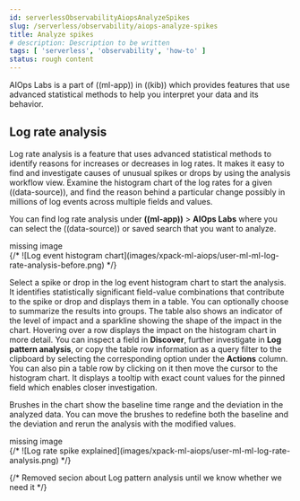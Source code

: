 ```yaml
---
id: serverlessObservabilityAiopsAnalyzeSpikes
slug: /serverless/observability/aiops-analyze-spikes
title: Analyze spikes
# description: Description to be written
tags: [ 'serverless', 'observability', 'how-to' ]
status: rough content
---
```



<RoughContent />


<div id="xpack-ml-aiops"></div>

AIOps Labs is a part of ((ml-app)) in ((kib)) which provides features that use
advanced statistical methods to help you interpret your data and its behavior.

<div id="log-rate-analysis"></div>

## Log rate analysis

<DocCallOut template="technical_preview" />
Log rate analysis is a feature that uses advanced statistical methods to
identify reasons for increases or decreases in log rates. It makes it easy to
find and investigate causes of unusual spikes or drops by using the analysis
workflow view. Examine the histogram chart of the log rates for a given
((data-source)), and find the reason behind a particular change possibly in
millions of log events across multiple fields and values.

You can find log rate analysis under **((ml-app))** > **AIOps Labs** where
you can select the ((data-source)) or saved search that you want to analyze.

<div style={{ backgroundColor: "#F1F4FA", width: "100%", height: "250px", textAlign: "center", paddingTop: "110px", marginBottom: "20px" }}><DocIcon type="image" title="missing image"/> missing image</div>
{/* ![Log event histogram chart](images/xpack-ml-aiops/user-ml-ml-log-rate-analysis-before.png) */}

Select a spike or drop in the log event histogram chart to start the analysis. It
identifies statistically significant field-value combinations that contribute to
the spike or drop and displays them in a table. You can optionally choose to summarize
the results into groups. The table also shows an indicator of the level of
impact and a sparkline showing the shape of the impact in the chart. Hovering
over a row displays the impact on the histogram chart in more detail. You can
inspect a field in **Discover**, further investigate in **Log pattern analysis**,
or copy the table row information as a query filter to the clipboard by
selecting the corresponding option under the **Actions** column. You can also
pin a table row by clicking on it then move the cursor to the histogram chart.
It displays a tooltip with exact count values for the pinned field which enables
closer investigation.

Brushes in the chart show the baseline time range and the deviation in the
analyzed data. You can move the brushes to redefine both the baseline and the
deviation and rerun the analysis with the modified values.

<div style={{ backgroundColor: "#F1F4FA", width: "100%", height: "250px", textAlign: "center", paddingTop: "110px", marginBottom: "20px" }}><DocIcon type="image" title="missing image"/> missing image</div>
{/* ![Log rate spike explained](images/xpack-ml-aiops/user-ml-ml-log-rate-analysis.png) */}

{/* Removed secion about Log pattern analysis until we know whether we need it */}

